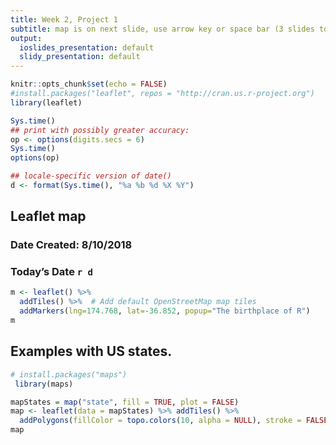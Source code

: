 ```yaml
---
title: Week 2, Project 1
subtitle: map is on next slide, use arrow key or space bar (3 slides total)
output:
  ioslides_presentation: default
  slidy_presentation: default
---
```



```r
knitr::opts_chunk$set(echo = FALSE)
#install.packages("leaflet", repos = "http://cran.us.r-project.org")
library(leaflet)
```
```r
Sys.time()
## print with possibly greater accuracy:
op <- options(digits.secs = 6)
Sys.time()
options(op)

## locale-specific version of date()
d <- format(Sys.time(), "%a %b %d %X %Y")
```
## Leaflet map
### Date Created: 8/10/2018
### Today's Date `r d`
```r
m <- leaflet() %>%
  addTiles() %>%  # Add default OpenStreetMap map tiles
  addMarkers(lng=174.768, lat=-36.852, popup="The birthplace of R")
m

```


## Examples with US states.

```r
# install.packages("maps")
 library(maps)
```
```r
mapStates = map("state", fill = TRUE, plot = FALSE)
map <- leaflet(data = mapStates) %>% addTiles() %>%
  addPolygons(fillColor = topo.colors(10, alpha = NULL), stroke = FALSE)
map
```